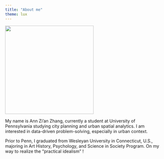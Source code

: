 ```yaml
---
title: "About me"
theme: lux
---
```


<!-- Use a grid -->
::: {.grid}

<!-- Left column has a width of 4/12 and shows a picture of me -->
::: {.g-col-4}
![](images/profile-pic.jpg){width=3in}
:::

<!-- Text gets a column with width 8/12 -->
::: {.g-col-8}

My name is Ann Zi'an Zhang, currently a student at University of Pennsylvania studying city planning and urban spatial analytics. I am interested in data-driven problem-solving, especially in urban context. 

Prior to Penn, I graduated from Wesleyan University in Connecticut, U.S., majoring in Art History, Psychology, and Science in Society Program. On my way to realize the "practical idealism" !

::: 

:::



